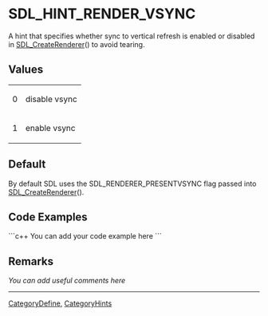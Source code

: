<!-- pragma section-numbers off -->
<!-- pragma camelcase off -->

= SDL_HINT_RENDER_VSYNC =
A hint that specifies whether sync to vertical refresh is enabled or disabled in [[SDL_CreateRenderer]]() to avoid tearing.


== Values ==
{|
|0
|disable vsync
|-
|1
|enable vsync
|}

== Default ==
By default SDL uses the SDL_RENDERER_PRESENTVSYNC flag passed into [[SDL_CreateRenderer]]().

== Code Examples ==
```c++
You can add your code example here
```

== Remarks ==
''You can add useful comments here''

<!-- #If framebuffer acceleration is enabled this will affect the surface returned by [[SDL_SetVideoMode]](). -->

----
[[CategoryDefine]], [[CategoryHints]]
